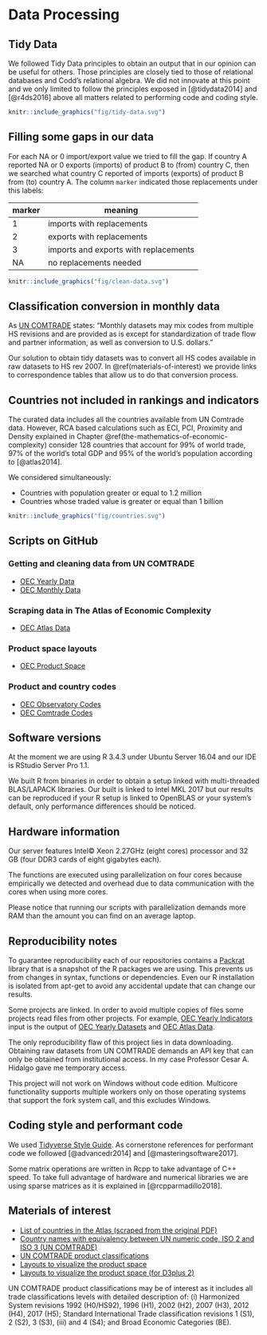 # Data Processing

## Tidy Data

We followed Tidy Data principles to obtain an output that in our opinion can be useful for others. Those principles are closely tied to those of relational databases and Codd’s relational algebra. We did not innovate at this point and we only limited to follow the principles exposed in [@tidydata2014] and [@r4ds2016] above all matters related to performing code and coding style.

```r
knitr::include_graphics("fig/tidy-data.svg")
```

## Filling some gaps in our data

For each NA or 0 import/export value we tried to fill the gap. If country A reported NA or 0 exports (imports) of product B to (from) country C, then we searched what country C reported of imports (exports) of product B from (to) country A. The column `marker` indicated those replacements under this labels:

|marker|meaning                              |
|------|-------------------------------------|
|1     |imports with replacements            |
|2     |exports with replacements            |
|3     |imports and exports with replacements|
|NA    |no replacements needed               |

```r
knitr::include_graphics("fig/clean-data.svg")
```

## Classification conversion in monthly data

As [UN COMTRADE](https://comtrade.un.org/data/) states: "Monthly datasets may mix codes from multiple HS revisions and are provided as is except for standardization of trade flow and partner information, as well as conversion to U.S. dollars."

Our solution to obtain tidy datasets was to convert all HS codes available in raw datasets to HS rev 2007. In \@ref(materials-of-interest) we provide links to correspondence tables that allow us to do that conversion process.

## Countries not included in rankings and indicators

The curated data includes all the countries available from UN Comtrade data. However, RCA based calculations such as ECI, PCI, Proximity and Density explained in Chapter \@ref(the-mathematics-of-economic-complexity) consider 128 countries that account for 99% of world trade, 97% of the world’s total GDP and 95% of the world’s population according to [@atlas2014].

We considered simultaneously:

* Countries with population greater or equal to 1.2 million
* Countries whose traded value is greater or equal than 1 billion

```r
knitr::include_graphics("fig/countries.svg")
```

## Scripts on GitHub

### Getting and cleaning data from UN COMTRADE

* [OEC Yearly Data](https://github.com/observatory-economic-complexity/oec-yearly-datasets)
* [OEC Monthly Data](https://github.com/observatory-economic-complexity/oec-monthly-datasets)

### Scraping data in The Atlas of Economic Complexity

* [OEC Atlas Data](https://github.com/observatory-economic-complexity/oec-atlas-data)

### Product space layouts

* [OEC Product Space](https://github.com/observatory-economic-complexity/oec-product-space)

### Product and country codes

* [OEC Observatory Codes](https://github.com/observatory-economic-complexity/oec-observatory-codes)
* [OEC Comtrade Codes](https://github.com/observatory-economic-complexity/oec-comtrade-codes)

## Software versions

At the moment we are using R 3.4.3 under Ubuntu Server 16.04 and our IDE is RStudio Server Pro 1.1.

We built R from binaries in order to obtain a setup linked with multi-threaded BLAS/LAPACK libraries. Our built is linked to Intel MKL 2017 but our results can be reproduced if your R setup is linked to OpenBLAS or your system's default, only performance differences should be noticed.

## Hardware information

Our server features Intel© Xeon 2.27GHz (eight cores) processor and 32 GB (four DDR3 cards of eight gigabytes each).

The functions are executed using parallelization on four cores because empirically we detected and overhead due to data communication with the cores when using more cores.

Please notice that running our scripts with parallelization demands more RAM than the amount you can find on an average laptop. 

## Reproducibility notes

To guarantee reproducibility each of our repositories contains a [Packrat](https://rstudio.github.io/packrat/) library that is a snapshot of the R packages we are using. This prevents us from changes in syntax, functions or dependencies. Even our R installation is isolated from apt-get to avoid any accidental update that can change our results.

Some projects are linked. In order to avoid multiple copies of files some projects read files from other projects. For example, [OEC Yearly Indicators](https://github.com/observatory-economic-complexity/oec-yearly-indicators) input is the output of [OEC Yearly Datasets](https://github.com/observatory-economic-complexity/oec-yearly-datasets) and [OEC Atlas Data](https://github.com/observatory-economic-complexity/oec-atlas-data).

The only reproducibility flaw of this project lies in data downloading. Obtaining raw datasets from UN COMTRADE demands an API key that can only be obtained from institutional access. In my case Professor Cesar A. Hidalgo gave me temporary access.

This project will not work on Windows without code edition. Multicore functionality supports multiple workers only on those operating systems that support the fork system call, and this excludes Windows.

## Coding style and performant code

We used [Tidyverse Style Guide](http://style.tidyverse.org/). As cornerstone references for performant code we followed [@advancedr2014] and [@masteringsoftware2017].

Some matrix operations are written in Rcpp to take advantage of C++ speed. To take full advantage of hardware and numerical libraries we are using sparse matrices as it is explained in [@rcpparmadillo2018].

## Materials of interest

* [List of countries in the Atlas (scraped from the original PDF)](https://github.com/observatory-economic-complexity/oec-atlas-data/blob/master/2-atlas-countries.csv)
* [Country names with equivalency between UN numeric code, ISO 2 and ISO 3 (UN COMTRADE)](https://github.com/observatory-economic-complexity/oec-comtrade-codes/blob/master/country-codes.xls?raw=true)
* [UN COMTRADE product classifications](https://github.com/observatory-economic-complexity/oec-comtrade-codes/blob/master/official-list-of-comtrade-codes.xlsx?raw=true)
* [Layouts to visualize the product space](https://github.com/observatory-economic-complexity/oec-product-space/tree/master/hs92-sitc/2-layouts-rpackage)
* [Layouts to visualize the product space (for D3plus 2)](https://github.com/observatory-economic-complexity/oec-product-space/tree/master/hs92-sitc/3-layouts-d3plus2)

UN COMTRADE product classifications may be of interest as it includes all trade classifications levels with detailed description of: (i) Harmonized System revisions 1992 (H0/HS92), 1996 (H1), 2002 (H2), 2007 (H3), 2012 (H4), 2017 (H5); Standard International Trade classification revisions 1 (S1), 2 (S2), 3 (S3), (iii) and 4 (S4); and Broad Economic Categories (BE).
